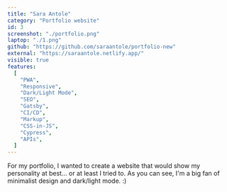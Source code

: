 ```yaml
---
title: "Sara Antole"
category: "Portfolio website"
id: 3
screenshot: "./portfolio.png"
laptop: "./1.png"
github: "https://github.com/saraantole/portfolio-new"
external: "https://saraantole.netlify.app/"
visible: true
features:
  [
    "PWA",
    "Responsive",
    "Dark/Light Mode",
    "SEO",
    "Gatsby",
    "CI/CD",
    "Markup",
    "CSS-in-JS",
    "Cypress",
    "APIs",
  ]
---
```


For my portfolio, I wanted to create a website that would show my personality at best... or at least I tried to. As you can see, I'm a big fan of minimalist design and dark/light mode. :)
